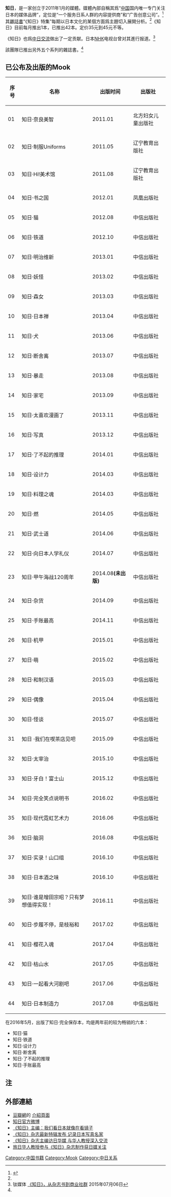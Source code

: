 {{Infobox Magazine
|name         = 《知日》特集
|image_file =
|image_size = 
|image_caption = |editor         = 苏静，茶乌龙
|frequency      = [[月刊|月刊]]<ref>一至四期为双月刊</ref>
|category       = [[杂志书|杂志书]]
|company        = 中信出版社
|firstdate      = 2011年1月
|country        = {{PRC}}
|language       = [[简体中文|简体中文]]
|website        = 
|issn           = 
}}
'''知日'''，是一家创立于2011年1月的媒體。媒體內部自稱其爲“[[中华人民共和国|中国]]国内唯一专门关注日本的媒体品牌”，定位是“一个服务日系人群的内容提供商”和“广告创意公司”。<ref>{{Cite web |url=http://site.douban.com/113806/ |title=ZHIJP.的小站 |accessdate=2014-07-03 |archive-date=2014-07-03 |archive-url=https://web.archive.org/web/20140703231623/http://site.douban.com/113806/ |dead-url=no }}</ref>其[[雜誌書|雜誌書]]“《知日》特集”每期以日本文化的某個方面爲主題切入展開分析。<ref name="a"/>《知日》目前每月推出1本，已推出42本。定价35元到45元不等。

《知日》也爲[[中日關係|中日交流]]做出了一定贡献。日本[[NHK|NHK]]电视台曾对其進行报道。<ref name="a">钛媒体 [http://news.sina.com.cn/m/pm/2015-07-06/doc-ifxesssr5451351.shtml 《知日》，从杂志书到商业社群] {{Wayback|url=http://news.sina.com.cn/m/pm/2015-07-06/doc-ifxesssr5451351.shtml |date=20160630064113 }} 2015年07月06日</ref>

該團隊已推出另外五个系列的雜誌書。<ref name="a"/>

== 已公布及出版的Mook ==

{| class="wikitable"
|-
! 序号 !! 名称 !! 出版时间 !! 出版社
|-
| 01 || 知日·奈良美智 || 2011.01 || 北方妇女儿童出版社
|-
| 02 || 知日·制服Uniforms || 2011.05 ||辽宁教育出版社
|-
| 03 || 知日·Hi!美术馆 || 2011.08 || 辽宁教育出版社
|-
| 04 || 知日·书之国 || 2012.01 || 凤凰出版社
|-
| 05 || 知日·猫 || 2012.08 || 中信出版社
|-
| 06 || 知日·铁道 || 2012.10 || 中信出版社
|-
| 07 || 知日·明治维新 || 2013.01 || 中信出版社
|-
| 08 || 知日·妖怪 || 2013.02 || 中信出版社
|-
| 09 || 知日·森女 || 2013.03 || 中信出版社
|-
| 10 || 知日·日本禅 || 2013.04 || 中信出版社
|-
| 11 || 知日·犬 || 2013.06 || 中信出版社
|-
| 12 || 知日·断舍离 || 2013.07 || 中信出版社
|-
| 13 || 知日·暴走 || 2013.08 || 中信出版社
|-
| 14 || 知日·家宅 || 2013.09 || 中信出版社
|-
| 15 || 知日·太喜欢漫画了 ||2013.11 || 中信出版社
|-
| 16 || 知日·写真 || 2013.12 || 中信出版社
|-
| 17 || 知日·了不起的推理 || 2014.01 || 中信出版社
|-
| 18 || 知日·设计力 || 2014.03 || 中信出版社
|-
| 19 || 知日·料理之魂 || 2014.03 || 中信出版社
|-
| 20 || 知日·燃 || 2014.05 || 中信出版社
|-
| 21 || 知日·武士道 || 2014.06 || 中信出版社
|-
| 22 || 知日·向日本人学礼仪 || 2014.07 || 中信出版社
|-
| 23 || 知日·甲午海战120周年 || 2014.08'''(未出版)''' || 中信出版社
|-
| 24 || 知日·杂货 || 2014.09 || 中信出版社
|-
| 25 || 知日·手账最高 || 2014.11 || 中信出版社
|-
| 26 || 知日·机甲 || 2015.01 || 中信出版社
|-
| 27 || 知日·萌 || 2015.02 || 中信出版社
|-
| 28 || 知日·和制汉语 || 2015.03 || 中信出版社
|-
| 29 || 知日·偶像 || 2015.04 || 中信出版社
|-
| 30 || 知日·怪谈 || 2015.07 || 中信出版社
|-
| 31 || 知日 ·我们在喫茶店见吧 || 2015.09 || 中信出版社
|-
| 32 || 知日·太宰治 || 2015.10 || 中信出版社
|-
| 33 || 知日·牙白！富士山 || 2015.12 || 中信出版社
|-
| 34 || 知日·完全笑点说明书 || 2016.02 || 中信出版社
|-
| 35 || 知日·现代霓虹艺术力 || 2016.06 || 中信出版社
|-
| 36 || 知日·脑洞 || 2016.08 || 中信出版社
|-
| 37 || 知日·实录！山口组 || 2016.10 || 中信出版社
|-
| 38 || 知日·日本酒之味 || 2016.10 || 中信出版社
|-
| 39 || 知日·谁是增田宗昭？只有梦想值得实现！ || 2016.11 || 中信出版社
|-
| 40 || 知日·步履不停，是枝裕和 || 2017.02 || 中信出版社
|-
| 41 || 知日·樱花入魂 || 2017.04 || 中信出版社
|-
| 42 || 知日·枯山水 || 2017.05 || 中信出版社
|-
|43
|知日·一起看大河剧吧 
|2017.06
|中信出版社
|-
|44
|知日·日本制造力
|2017.08
|中信出版社
|}

在2016年5月，出版了知日·完全保存本，均是两年前的较为畅销的六本：
*知日·猫
*知日·铁道
*知日·设计力
*知日·断舍离
*知日·了不起的推理
*知日·手账最高
==注==
{{reflist}}
== 外部連結 ==
* [[豆瓣網|豆瓣網]]的 [https://site.douban.com/113806/ 介紹頁面] {{Wayback|url=https://site.douban.com/113806/ |date=20160624180005 }} 
* [http://weibo.com/zhijp/ 知日官方微博] {{Wayback|url=http://weibo.com/zhijp/ |date=20140111141909 }}
* [https://web.archive.org/web/20140714230446/http://news.ycwb.com/2014-07/03/content_7122229.htm 《知日》主编：我们看日本就像在看镜子]
* [http://culture.people.com.cn/n/2014/0110/c172318-24075147.html 《知日》杂志最新特辑发布 记录日本写真名家] {{Wayback|url=http://culture.people.com.cn/n/2014/0110/c172318-24075147.html |date=20140714190112 }}
* [http://www.chinanews.com/hr/2012/08-19/4117260.shtml 《知日》杂志主编访日华媒 与华人教授深入交流] {{Wayback|url=http://www.chinanews.com/hr/2012/08-19/4117260.shtml |date=20140714170453 }}
* [https://web.archive.org/web/20140714230442/http://lady.163.com/12/0905/15/8AL9HGGN00264M4F.html 旅日华人教授参与《知日》杂志制作获日媒关注]

[[Category:中国书籍|Category:中国书籍]]
[[Category:Mook|Category:Mook]]
[[Category:中日关系|Category:中日关系]]